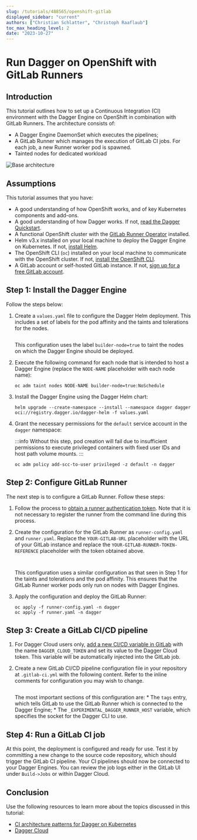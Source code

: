 ```yaml
---
slug: /tutorials/488565/openshift-gitlab
displayed_sidebar: "current"
authors: ["Christian Schlatter", "Christoph Raaflaub"]
toc_max_heading_level: 2
date: "2023-10-27"
---
```


# Run Dagger on OpenShift with GitLab Runners

## Introduction

This tutorial outlines how to set up a Continuous Integration (CI) environment with the Dagger Engine on OpenShift in combination with GitLab Runners. The architecture consists of:

* A Dagger Engine DaemonSet which executes the pipelines;
* A GitLab Runner which manages the execution of GitLab CI jobs. For each job, a new Runner worker pod is spawned.
* Tainted nodes for dedicated workload

![Base architecture](/img/current_docs/tutorials/openshift-gitlab/pattern.png)

## Assumptions

This tutorial assumes that you have:

* A good understanding of how OpenShift works, and of key Kubernetes components and add-ons.
* A good understanding of how Dagger works. If not, [read the Dagger Quickstart](../quickstart/index.mdx).
* A functional OpenShift cluster with the [GitLab Runner Operator](https://docs.gitlab.com/runner/install/operator.html) installed.
* Helm v3.x installed on your local machine to deploy the Dagger Engine on Kubernetes. If not, [install Helm](https://helm.sh/docs/intro/install/).
* The OpenShift CLI (`oc`) installed on your local machine to communicate with the OpenShift cluster. If not, [install the OpenShift CLI](https://docs.openshift.com/container-platform/4.13/cli_reference/openshift_cli/getting-started-cli.html).
* A GitLab account or self-hosted GitLab instance. If not, [sign up for a free GitLab account](https://gitlab.com/signup).

## Step 1: Install the Dagger Engine

Follow the steps below:

1. Create a `values.yaml` file to configure the Dagger Helm deployment. This includes a set of labels for the pod affinity and the taints and tolerations for the nodes.

    ```yaml file=./snippets/openshift-gitlab/values.yaml
    ```

    This configuration uses the label `builder-node=true` to taint the nodes on which the Dagger Engine should be deployed.

1. Execute the following command for each node that is intended to host a Dagger Engine (replace the `NODE-NAME` placeholder with each node name):

    ```shell
    oc adm taint nodes NODE-NAME builder-node=true:NoSchedule
    ```

1. Install the Dagger Engine using the Dagger Helm chart:

    ```shell
    helm upgrade --create-namespace --install --namespace dagger dagger oci://registry.dagger.io/dagger-helm -f values.yaml
    ```

1. Grant the necessary permissions for the `default` service account in the `dagger` namespace:

    :::info
    Without this step, pod creation will fail due to insufficient permissions to execute privileged containers with fixed user IDs and host path volume mounts.
    :::

    ```shell
    oc adm policy add-scc-to-user privileged -z default -n dagger
    ```

## Step 2: Configure GitLab Runner

The next step is to configure a GitLab Runner. Follow these steps:

1. Follow the process to [obtain a runner authentication token](https://docs.gitlab.com/ee/ci/runners/runners_scope.html#create-a-shared-runner-with-a-runner-authentication-token). Note that it is not necessary to register the runner from the command line during this process.

1. Create the configuration for the GitLab Runner as `runner-config.yaml` and `runner.yaml`. Replace the `YOUR-GITLAB-URL` placeholder with the URL of your GitLab instance and replace the `YOUR-GITLAB-RUNNER-TOKEN-REFERENCE` placeholder with the token obtained above.

    ```yaml title=runner-config.yaml file=./snippets/openshift-gitlab/runner-config.yaml
    ```

    ```yaml title=runner.yaml file=./snippets/openshift-gitlab/runner.yaml
    ```

    This configuration uses a similar configuration as that seen in Step 1 for the taints and tolerations and the pod affinity. This ensures that the GitLab Runner worker pods only run on nodes with Dagger Engines.

1. Apply the configuration and deploy the GitLab Runner:

    ```shell
    oc apply -f runner-config.yaml -n dagger
    oc apply -f runner.yaml -n dagger
    ```

## Step 3: Create a GitLab CI/CD pipeline

1. For Dagger Cloud users only, [add a new CI/CD variable in GitLab](https://docs.gitlab.com/ee/ci/variables/#define-a-cicd-variable-in-the-ui) with the name `DAGGER_CLOUD_TOKEN` and set its value to the Dagger Cloud token. This variable will be automatically injected into the GitLab job.

1. Create a new GitLab CI/CD pipeline configuration file in your repository at `.gitlab-ci.yml` with the following content. Refer to the inline comments for configuration you may wish to change.

    ```yaml title=.gitlab-ci.yml file=./snippets/openshift-gitlab/gitlab-ci.yml
    ```

    The most important sections of this configuration are:
        * The `tags` entry, which tells GitLab to use the GitLab Runner which is connected to the Dagger Engine;
        * The `_EXPERIMENTAL_DAGGER_RUNNER_HOST` variable, which specifies the socket for the Dagger CLI to use.

## Step 4: Run a GitLab CI job

At this point, the deployment is configured and ready for use. Test it by committing a new change to the source code repository, which should trigger the GitLab CI pipeline. Your CI pipelines should now be connected to your Dagger Engines. You can review the job logs either in the GitLab UI under `Build->Jobs` or within Dagger Cloud.

## Conclusion

Use the following resources to learn more about the topics discussed in this tutorial:

- [CI architecture patterns for Dagger on Kubernetes](../manuals/administrator/integrations/104820-kubernetes.mdx)
- [Dagger Cloud](https://docs.dagger.io/cloud)
